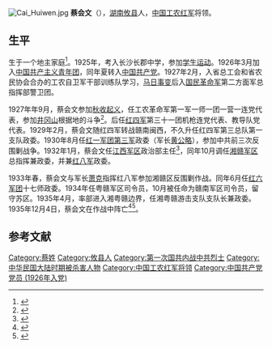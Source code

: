 [[File:Cai_Huiwen.jpg|thumb]]
'''蔡会文'''（{{bd|1908年||1935年|12月4日}}），[[湖南|湖南]][[攸县|攸县]]人，[[中国工农红军|中国工农红军]]将领。

== 生平 ==
生于一个地主家庭<ref>{{cite book|title=蔡会文将军传|author=刘普庆|pages=2|location=北京|publisher=解放军出版社|year=1987}}</ref>。1925年，考入长沙长郡中学，参加[[学生运动|学生运动]]。1926年3月加入[[中国共产主义青年团|中国共产主义青年团]]，同年夏转入[[中国共产党|中国共产党]]。1927年2月，入省总工会和省农民协会合办的工农自卫军干部训练队学习，[[马日事变|马日事变]]后入[[国民革命军|国民革命军]]第二方面军总指挥部警卫团。

1927年年9月，蔡会文参加[[秋收起义|秋收起义]]，任工农革命军第一军一师一团一营一连党代表，参加[[井冈山|井冈山]]根据地的斗争<ref>{{cite book|title=中国共产党历史大辞典 1921-2011|volume=总论·人物|author=李景田主编|location=北京|publisher=中共中央党校出版社|year=2011|isbn=7-5035-4491-0|pages=522}}</ref>。后任[[红四军|红四军]]第三十一团机枪连党代表、教导队党代表。1929年2月，蔡会文随红四军转战赣南闽西，不久升任红四军第三总队第一支队政委。1930年8月任[[红一军团|红一军团]][[中国工农红军第三军|第三军]]政委（军长[[黄公略|黄公略]]），参加中共前三次反围剿战争。1932年1月，蔡会文任[[江西军区|江西军区]]政治部主任<ref>{{cite book |language=zh-hans|author=张明金、刘立勤 |title=中国人民解放军历史上的200个军区|year=2010|location=北京|publisher=解放军文艺出版社|isbn=978-7-5033-2252-5|pages=5}}</ref>，同年10月调任[[湘赣军区|湘赣军区]]总指挥兼政委，并兼[[红八军|红八军]]政委。

1933年春，蔡会文与军长[[萧克|萧克]]指挥红八军参加湘赣区反围剿作战。同年6月任[[红六军团|红六军团]]十七师政委。1934年任粤赣军区司令员，10月被任命为赣南军区司令员，留守苏区。1935年4月，率部进入湘粤赣边界，任湘粤赣游击支队支队长兼政委。1935年12月4日，蔡会文在作战中阵亡<ref>{{cite journal|journal=湘潮|year=1991|issue=10|title=蔡会文牺牲时间辨析|author=姚仁隽}}</ref><ref>{{cite web|url=http://dangshi.people.com.cn/GB/165617/165618/166492/9979702.html|title=蔡会文|publisher=中国共产党新闻网|accessdate=2015-05-23|archive-date=2016-03-04|archive-url=https://web.archive.org/web/20160304085042/http://dangshi.people.com.cn/GB/165617/165618/166492/9979702.html|dead-url=no}}</ref>。

== 参考文献 ==
{{Reflist}}

{{DEFAULTSORT:C}}
[[Category:蔡姓|Category:蔡姓]]
[[Category:攸县人|Category:攸县人]]
[[Category:第一次国共内战中共烈士|Category:第一次国共内战中共烈士]]
[[Category:中华民国大陆时期被杀害人物|Category:中华民国大陆时期被杀害人物]]
[[Category:中国工农红军将领|Category:中国工农红军将领]]
[[Category:中国共产党党员_(1926年入党)|Category:中国共产党党员 (1926年入党)]]